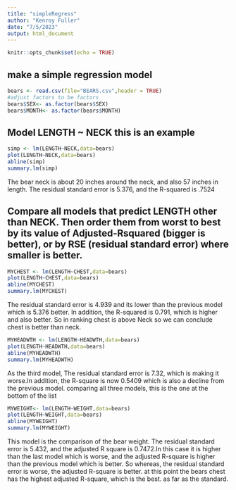 ```yaml
---
title: "simpleRegress"
author: "Kenroy Fuller"
date: "7/5/2023"
output: html_document
---
```


```r
knitr::opts_chunk$set(echo = TRUE)
```

## make a simple regression model

```r
bears <- read.csv(file="BEARS.csv",header = TRUE)
#adjust factors to be factors
bears$SEX<- as.factor(bears$SEX)
bears$MONTH<- as.factor(bears$MONTH)
```

## Model LENGTH ~ NECK  this is an example  

```r
simp <- lm(LENGTH~NECK,data=bears)
plot(LENGTH~NECK,data=bears)
abline(simp)
summary.lm(simp)
```

The bear neck is about 20 inches around the neck, and also 57 inches in length. The residual standard error is 5.376, and the R-squared is .7524

## Compare all models that predict LENGTH other than NECK. Then order them from worst to best by its value of Adjusted-Rsquared (bigger is better), or by RSE (residual standard error) where smaller is better. 



```r
MYCHEST <- lm(LENGTH~CHEST,data=bears)
plot(LENGTH~CHEST,data=bears)
abline(MYCHEST)
summary.lm(MYCHEST)
```

The residual standard error is 4.939 and its lower than the previous model which is 5.376 better. In addition, the R-squared is 0.791, which is higher and also better. So in ranking chest is above Neck so we can conclude chest is better than neck.








```r
MYHEADWTH <- lm(LENGTH~HEADWTH,data=bears)
plot(LENGTH~HEADWTH,data=bears)
abline(MYHEADWTH)
summary.lm(MYHEADWTH)
```


As the third model, The residual standard error is 7.32, which is making it worse.In addition, the R-square is now 0.5409 which is also a decline from the previous model. comparing all three models, this is the one at the bottom of the list

















```r
MYWEIGHT<- lm(LENGTH~WEIGHT,data=bears)
plot(LENGTH~WEIGHT,data=bears)
abline(MYWEIGHT)
summary.lm(MYWEIGHT)
```

This model is the comparison of the bear weight. The residual standard error is 5.432, and the adjusted R square is 0.7472.In this case it is higher than the last model which is worse, and the adjusted R-square is higher than the previous model which is better. So whereas, the residual standard error is worse, the adjusted R-square is better. at this point the bears chest has the highest adjusted R-square, which is the best. as far as the standard.











